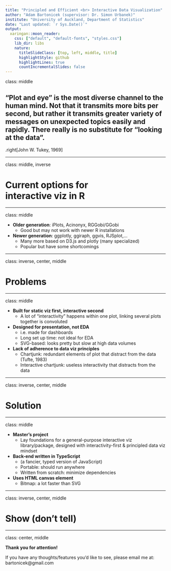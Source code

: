 ```yaml
---
title: "Principled and Efficient <br> Interactive Data Visualization"
author: "Adam Bartonicek (supervisor: Dr. Simon Urbanek)"
institute: "University of Auckland, Department of Statistics"
date: "Last updated: `r Sys.Date()`"
output:
  xaringan::moon_reader:
    css: ["default", "default-fonts", "styles.css"]
    lib_dir: libs
    nature:
      titleSlideClass: [top, left, middle, title]
      highlightStyle: github
      highlightLines: true
      countIncrementalSlides: false
---
```


class: middle

## "Plot and eye" is the most diverse channel to the human mind. Not that it transmits more bits per second, but rather it transmits greater variety of messages on unexpected topics easily and rapidly. There really is no substitute for "looking at the data".

.right[John W. Tukey, 1969]

---

class: middle, inverse

# Current options for <br> interactive viz in R

---

class: middle

- <b> Older generation</b>: iPlots, Acinonyx, RGGobi/GGobi
  - Good but may not work with newer R installations
- <b> Newer generation</b>: ggplotly, ggiraph, ggvis, RJSplot,... 
  - Many more based on D3.js and plotly (many specialized)
  - Popular but have some shortcomings

---

class: inverse, center, middle

# Problems

---

class: middle

- <b> Built for static viz first, interactive second </b>
  - A lot of "interactivity" happens within one plot, linking several plots together is convoluted 
- <b> Designed for presentation, not EDA </b>
  - i.e. made for dashboards
  - Long set up time: not ideal for EDA
  - SVG-based: looks pretty but slow at high data volumes
- <b> Lack of adherence to data viz principles </b> 
  - Chartjunk: redundant elements of plot that distract from the data (Tufte, 1983)
  - Interactive chartjunk: useless interactivity that distracts from the data

---

class: inverse, center, middle

# Solution

---

class: middle

- <b>Master's project</b>
  - Lay foundations for a general-purpose interactive viz library/package, designed with interactivity-first & principled data viz mindset
- <b>Back-end written in TypeScript</b> 
  - (a fancier, typed version of JavaScript)
  - Portable: should run anywhere
  - Written from scratch: minimize dependencies 
- <b>Uses HTML canvas element</b>
  - Bitmap: a lot faster than SVG

---

class: inverse, center, middle

# Show (don't tell)

---

class: center, middle

<b>Thank you for attention! </b>

If you have any thoughts/features you'd like to see, please email me at: bartonicek@gmail.com